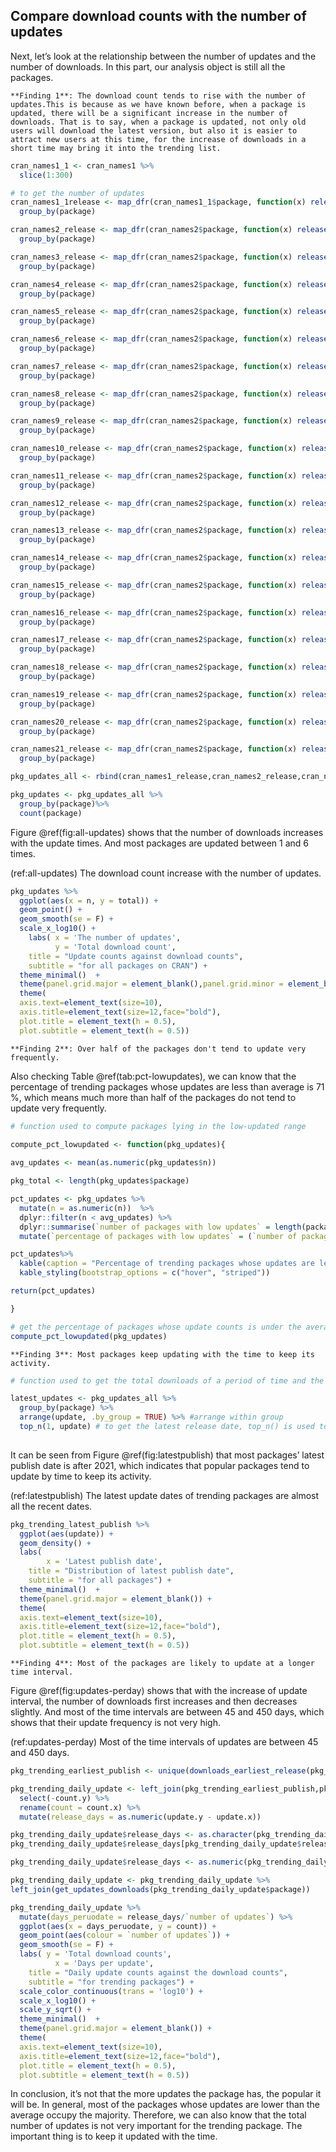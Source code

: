 ## Compare download counts with the number of updates

Next, let's look at the relationship between the number of updates and the number of downloads.
In this part, our analysis object is still all the packages.

```block
**Finding 1**: The download count tends to rise with the number of updates.This is because as we have known before, when a package is updated, there will be a significant increase in the number of downloads. That is to say, when a package is updated, not only old users will download the latest version, but also it is easier to attract new users at this time, for the increase of downloads in a short time may bring it into the trending list.
```


```r
cran_names1_1 <- cran_names1 %>%
  slice(1:300)

# to get the number of updates
cran_names1_1release <- map_dfr(cran_names1_1$package, function(x) releases(x)) %>%
  group_by(package) 

cran_names2_release <- map_dfr(cran_names2$package, function(x) releases(x)) %>%
  group_by(package) 

cran_names3_release <- map_dfr(cran_names2$package, function(x) releases(x)) %>%
  group_by(package) 

cran_names4_release <- map_dfr(cran_names2$package, function(x) releases(x)) %>%
  group_by(package) 

cran_names5_release <- map_dfr(cran_names2$package, function(x) releases(x)) %>%
  group_by(package) 

cran_names6_release <- map_dfr(cran_names2$package, function(x) releases(x)) %>%
  group_by(package) 

cran_names7_release <- map_dfr(cran_names2$package, function(x) releases(x)) %>%
  group_by(package) 

cran_names8_release <- map_dfr(cran_names2$package, function(x) releases(x)) %>%
  group_by(package) 

cran_names9_release <- map_dfr(cran_names2$package, function(x) releases(x)) %>%
  group_by(package) 

cran_names10_release <- map_dfr(cran_names2$package, function(x) releases(x)) %>%
  group_by(package) 

cran_names11_release <- map_dfr(cran_names2$package, function(x) releases(x)) %>%
  group_by(package) 

cran_names12_release <- map_dfr(cran_names2$package, function(x) releases(x)) %>%
  group_by(package) 

cran_names13_release <- map_dfr(cran_names2$package, function(x) releases(x)) %>%
  group_by(package) 

cran_names14_release <- map_dfr(cran_names2$package, function(x) releases(x)) %>%
  group_by(package) 

cran_names15_release <- map_dfr(cran_names2$package, function(x) releases(x)) %>%
  group_by(package)

cran_names16_release <- map_dfr(cran_names2$package, function(x) releases(x)) %>%
  group_by(package) 

cran_names17_release <- map_dfr(cran_names2$package, function(x) releases(x)) %>%
  group_by(package) 

cran_names18_release <- map_dfr(cran_names2$package, function(x) releases(x)) %>%
  group_by(package) 

cran_names19_release <- map_dfr(cran_names2$package, function(x) releases(x)) %>%
  group_by(package) 

cran_names20_release <- map_dfr(cran_names2$package, function(x) releases(x)) %>%
  group_by(package) 

cran_names21_release <- map_dfr(cran_names2$package, function(x) releases(x)) %>%
  group_by(package) 

pkg_updates_all <- rbind(cran_names1_release,cran_names2_release,cran_names3_release,cran_names4_release,cran_names5_release,cran_names6_release,cran_names7_release,cran_names8_release,cran_names9_release,cran_names10_release,cran_names11_release,cran_names12_release,cran_names13_release,cran_names14_release,cran_names15_release,cran_names16_release,cran_names17_release,cran_names18_release,cran_names19_release,cran_names20_release,cran_names21_release)

pkg_updates <- pkg_updates_all %>%
  group_by(package)%>%
  count(package)
```

Figure \@ref(fig:all-updates) shows that the number of downloads increases with the update times. And most packages are updated between 1 and 6 times.

(ref:all-updates) The download count increase with the number of updates.

```r
pkg_updates %>%
  ggplot(aes(x = n, y = total)) +
  geom_point() +
  geom_smooth(se = F) +
  scale_x_log10() +
    labs( x = 'The number of updates',
          y = 'Total download count',
    title = "Update counts against download counts",
    subtitle = "for all packages on CRAN") +
  theme_minimal()  +
  theme(panel.grid.major = element_blank(),panel.grid.minor = element_blank()) +
  theme(
  axis.text=element_text(size=10),
  axis.title=element_text(size=12,face="bold"),
  plot.title = element_text(h = 0.5),
  plot.subtitle = element_text(h = 0.5))
```

```block
**Finding 2**: Over half of the packages don't tend to update very frequently.
```

Also checking Table \@ref(tab:pct-lowupdates), we can know that the percentage of trending packages whose updates are less than average is 71 %, which means much more than half of the packages do not tend to update very frequently. 

```r
# function used to compute packages lying in the low-updated range

compute_pct_lowupdated <- function(pkg_updates){
  
avg_updates <- mean(as.numeric(pkg_updates$n))

pkg_total <- length(pkg_updates$package)

pct_updates <- pkg_updates %>%
  mutate(n = as.numeric(n))  %>%
  dplyr::filter(n < avg_updates) %>%
  dplyr::summarise(`number of packages with low updates` = length(package)) %>%
  mutate(`percentage of packages with low updates` = (`number of packages with low updates`/pkg_total)*100)

pct_updates%>%
  kable(caption = "Percentage of trending packages whose updates are less than average") %>%
  kable_styling(bootstrap_options = c("hover", "striped"))

return(pct_updates)

}

```

```r
# get the percentage of packages whose update counts is under the average
compute_pct_lowupdated(pkg_updates) 
```


```block
**Finding 3**: Most packages keep updating with the time to keep its activity.
```


```r
# function used to get the total downloads of a period of time and the latest release date

latest_updates <- pkg_updates_all %>%
  group_by(package) %>%
  arrange(update, .by_group = TRUE) %>% #arrange within group
  top_n(1, update) # to get the latest release date, top_n() is used to select the highest value of a column within each group
  
```

It can be seen from Figure \@ref(fig:latestpublish) that most packages' latest publish date is after 2021, which indicates that popular packages tend to update by time to keep its activity.

(ref:latestpublish) The latest update dates of trending packages are almost all the recent dates.

```r

pkg_trending_latest_publish %>%
  ggplot(aes(update)) +
  geom_density() +
  labs( 
        x = 'Latest publish date',
    title = "Distribution of latest publish date",
    subtitle = "for all packages") +
  theme_minimal()  +
  theme(panel.grid.major = element_blank()) +
  theme(
  axis.text=element_text(size=10),
  axis.title=element_text(size=12,face="bold"),
  plot.title = element_text(h = 0.5),
  plot.subtitle = element_text(h = 0.5))
```


```block
**Finding 4**: Most of the packages are likely to update at a longer time interval.
```

Figure \@ref(fig:updates-perday) shows that with the increase of update interval, the number of downloads first increases and then decreases slightly. And most of the time intervals are between 45 and 450 days, which shows that their update frequency is not very high.

(ref:updates-perday) Most of the time intervals of updates are between 45 and 450 days.

```r

pkg_trending_earliest_publish <- unique(downloads_earliest_release(pkg_trending_latest_publish$package))

pkg_trending_daily_update <- left_join(pkg_trending_earliest_publish,pkg_trending_latest_publish,by = "package") %>%
  select(-count.y) %>%
  rename(count = count.x) %>%
  mutate(release_days = as.numeric(update.y - update.x)) 

pkg_trending_daily_update$release_days <- as.character(pkg_trending_daily_update$release_days)
pkg_trending_daily_update$release_days[pkg_trending_daily_update$release_days == "0"] <- "1"

pkg_trending_daily_update$release_days <- as.numeric(pkg_trending_daily_update$release_days)

pkg_trending_daily_update <- pkg_trending_daily_update %>%
left_join(get_updates_downloads(pkg_trending_daily_update$package))

pkg_trending_daily_update %>%
  mutate(days_peruodate = release_days/`number of updates`) %>%
  ggplot(aes(x = days_peruodate, y = count)) +
  geom_point(aes(colour = `number of updates`)) +
  geom_smooth(se = F) +
  labs( y = 'Total download counts',
          x = 'Days per update',
    title = "Daily update counts against the download counts",
    subtitle = "for trending packages") +
  scale_color_continuous(trans = 'log10') +
  scale_x_log10() +
  scale_y_sqrt() +
  theme_minimal()  +
  theme(panel.grid.major = element_blank()) +
  theme(
  axis.text=element_text(size=10),
  axis.title=element_text(size=12,face="bold"),
  plot.title = element_text(h = 0.5),
  plot.subtitle = element_text(h = 0.5))
```


In conclusion, it's not that the more updates the package has, the popular it will be. In general, most of the packages whose updates are lower than the average occupy the majority. Therefore, we can also know that the total number of updates is not very important for the trending package. The important thing is to keep it updated with the time.

